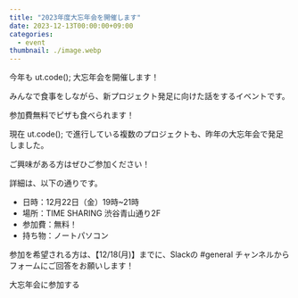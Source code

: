 ```yaml
---
title: "2023年度大忘年会を開催します"
date: 2023-12-13T00:00:00+09:00
categories:
  - event
thumbnail: ./image.webp
---
```



今年も ut.code(); 大忘年会を開催します！

みんなで食事をしながら、新プロジェクト発足に向けた話をするイベントです。

参加費無料でピザも食べられます！

現在 ut.code(); で進行している複数のプロジェクトも、昨年の大忘年会で発足しました。

ご興味がある方はぜひご参加ください！

詳細は、以下の通りです。

- 日時：12月22日（金）19時~21時
- 場所：TIME SHARING 渋谷青山通り2F
- 参加費：無料！
- 持ち物：ノートパソコン

参加を希望される方は、【12/18(月)】までに、Slackの #general チャンネルからフォームにご回答をお願いします！

<ActionButton to="/join/" className="mt-4">
  大忘年会に参加する
</ActionButton>
